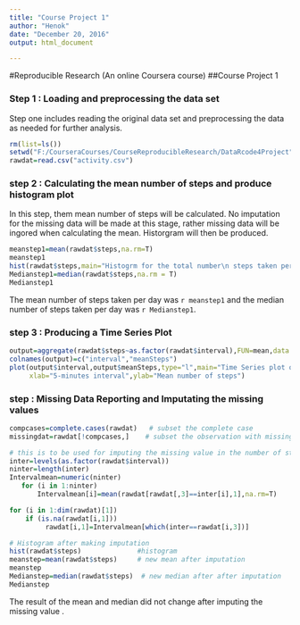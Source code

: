 ---
title: "Course Project 1"
author: "Henok"
date: "December 20, 2016"
output: html_document

---

#Reproducible Research (An online Coursera course)
##Course Project 1 

### Step 1 :  Loading and preprocessing the data set 
 Step one includes reading the original data set and  preprocessing the data as needed for further analysis. 
 
```{r, echo=TRUE}
rm(list=ls())                                                                #clear the global envirnoment 
setwd("F:/CourseraCourses/CourseReproducibleResearch/DataRcode4Project")     # setting the working directory 
rawdat=read.csv("activity.csv")                                              # importing the original data set  17568 x3  data set 

```

### step 2 : Calculating the mean number of steps and produce histogram plot 
In this step, them mean number of steps will be calculated. No imputation for the missing data will be made at this stage, rather missing data will be ingored when calculating the mean. Historgram will then be produced.

```{r, echo=T}
meanstep1=mean(rawdat$steps,na.rm=T)
meanstep1
hist(rawdat$steps,main="Histogrm for the total number\n steps taken per day",xlab="Total Number of Steps Per Day")
Medianstep1=median(rawdat$steps,na.rm = T)
Medianstep1
```

The mean number of steps taken per day was `r meanstep1` and the median number of steps taken per day was `r Medianstep1`.

### step 3 : Producing a Time Series Plot 

```{r, echo=T}

output=aggregate(rawdat$steps~as.factor(rawdat$interval),FUN=mean,data = rawdat)
colnames(output)=c("interval","meanSteps")
plot(output$interval,output$meanSteps,type="l",main="Time Series plot of Mean Steps per day\n over a five minute difference",
     xlab="5-minutes interval",ylab="Mean number of steps")

```

### step : Missing Data Reporting and Imputating the missing values

```{r,echo=TRUE}
compcases=complete.cases(rawdat)   # subset the complete case 
missingdat=rawdat[!compcases,]    # subset the observation with missing data set 

# this is to be used for imputing the missing value in the number of steps using them mean of the steps for each 5 minute interval
inter=levels(as.factor(rawdat$interval))    
ninter=length(inter)
Intervalmean=numeric(ninter)
   for (i in 1:ninter)
       Intervalmean[i]=mean(rawdat[rawdat[,3]==inter[i],1],na.rm=T)

for (i in 1:dim(rawdat)[1])
    if (is.na(rawdat[i,1]))
         rawdat[i,1]=Intervalmean[which(inter==rawdat[i,3])]

# Histogram after making imputation 
hist(rawdat$steps)              #histogram
meanstep=mean(rawdat$steps)     # new mean after imputation
meanstep
Medianstep=median(rawdat$steps)  # new median after after imputation
Medianstep

```

The result of the mean and median did not change after imputing the missing value .
